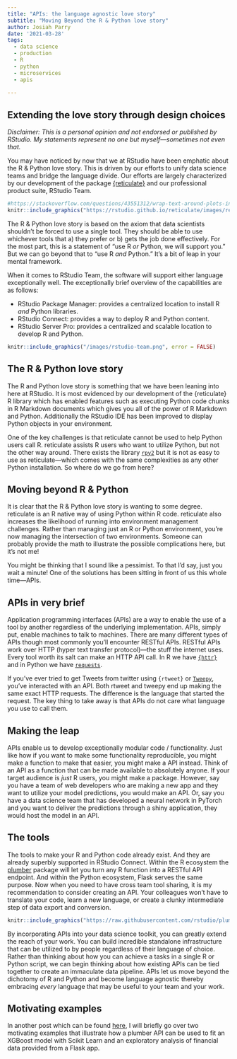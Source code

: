 ```yaml
---
title: "APIs: the language agnostic love story"
subtitle: "Moving Beyond the R & Python love story"
author: Josiah Parry
date: '2021-03-28'
tags:
  - data science
  - production
  - R
  - python
  - microservices
  - apis
  
---
```


## Extending the love story through design choices

_Disclaimer: This is a personal opinion and not endorsed or published by RStudio. My statements represent no one but myself—sometimes not even that._

You may have noticed by now that we at RStudio have been emphatic about the R & Python love story. This is driven by our efforts to unify data science teams and bridge the language divide. Our efforts are largely characterized by our development of the package [{reticulate}](https://rstudio.github.io/reticulate/) and our professional product suite, RStudio Team.  

```r
#https://stackoverflow.com/questions/43551312/wrap-text-around-plots-in-markdown
knitr::include_graphics("https://rstudio.github.io/reticulate/images/reticulated_python.png")
```


The R & Python love story is based on the axiom that data scientists shouldn't be forced to use a single tool. They should be able to use whichever tools that a) they prefer or b) gets the job done effectively. For the most part, this is a statement of "use R _or_ Python, we will support you." But we can go beyond that to "use R _and_ Python." It's a bit of leap in your mental framework.


When it comes to RStudio Team, the software will support either language exceptionally well. The exceptionally brief overview of the capabilities are as follows:

- RStudio Package Manager: provides a centralized location to install R _and_ Python libraries.
- RStudio Connect: provides a way to deploy R and Python content.
- RStudio Server Pro: provides a centralized and scalable location to develop R and Python.

```r
knitr::include_graphics("/images/rstudio-team.png", error = FALSE)
```


## The R & Python love story

The R and Python love story is something that we have been leaning into here at RStudio. It is most evidenced by our development of the {reticulate} R library which has enabled features such as executing Python code chunks in R Markdown documents which gives you all of the power of R Markdown and Python. Additionally the RStudio IDE has been improved to display Python objects in your environment.

One of the key challenges is that reticulate cannot be used to help Python users call R. reticulate assists R users who want to utilize Python, but not the other way around. There exists the library [`rpy2`](https://rpy2.github.io/doc/latest/html/overview.html#background) but it is not as easy to use as reticulate—which comes with the same complexities as any other Python installation. So where do we go from here?

## Moving beyond R & Python 

It is clear that the R & Python love story is wanting to some degree. reticulate is an R native way of using Python within R code. reticulate also increases the likelihood of running into environment management challenges. Rather than managing just an R or Python environment, you're now managing the intersection of two environments. Someone can probably provide the math to illustrate the possible complications here, but it's not me! 

You might be thinking that I sound like a pessimist. To that I'd say, just you wait a minute! One of the solutions has been sitting in front of us this whole time—APIs.


## APIs in very brief

Application programming interfaces (APIs) are a way to enable the use of a tool by another regardless of the underlying implementation. APIs, simply put, enable machines to talk to machines. There are many different types of APIs though most commonly you'll encounter RESTful APIs. RESTful APIs work over HTTP (hyper text transfer protocol)—the stuff the internet uses. Every tool worth its salt can make an HTTP API call. In R we have [`{httr}`](https://httr.r-lib.org/) and in Python we have [`requests`](https://requests.readthedocs.io/en/master/). 

If you've ever tried to get Tweets from twitter using `{rtweet}` or [`Tweepy`](https://www.tweepy.org/), you've interacted with an API. Both rtweet and tweepy end up making the same exact HTTP requests. The difference is the language that started the request. The key thing to take away is that APIs do not care what language you use to call them. 

## Making the leap

APIs enable us to develop exceptionally modular code / functionality. Just like how if you want to make some functionality reproducible, you might make a function to make that easier, you might make a API instead. Think of an API as a function that can be made available to absolutely anyone. If your target audience is _just_ R users, you might make a package. However, say you have a team of web developers who are making a new app and they want to utilize your model predictions, you would make an API. Or, say you have a data science team that has developed a neural network in PyTorch and you want to deliver the predictions through a shiny application, they would host the model in an API.

## The tools 

The tools to make your R and Python code already exist. And they are already superbly supported in RStudio Connect. Within the R ecosystem the [plumber](https://www.rplumber.io/) package will let you turn any R function into a RESTful API endpoint. And within the Python ecosystem, Flask serves the same purpose. Now when you need to have cross team tool sharing, it is my recommendation to consider creating an API. Your colleagues won't have to translate your code, learn a new language, or create a clunky intermediate step of data export and conversion.

```r
knitr::include_graphics("https://raw.githubusercontent.com/rstudio/plumber/master/logo/plumber.svg")
```


By incorporating APIs into your data science toolkit, you can greatly extend the reach of your work. You can build incredible standalone infrastructure that can be utilized to by people regardless of their language of choice. Rather than thinking about how you can achieve a tasks in a single R or Python script, we can begin thinking about how existing APIs can be tied together to create an immaculate data pipeline. APIs let us move beyond the dichotomy of R and Python and become language agnostic thereby embracing _every_ language that may be useful to your team and your work. 

## Motivating examples

In another post which can be found [here](tbd), I will briefly go over two motivating examples that illustrate how a plumber API can be used to fit an XGBoost model with Scikit Learn and an exploratory analysis of financial data provided from a Flask app. 
